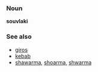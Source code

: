 ===Noun===
'''souvlaki'''

===See also===
*[[giros]]
*[[kebab]]
*[[shawarma]], [[shoarma]], [[shwarma]]